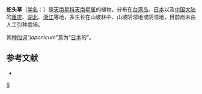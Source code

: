 {{Speciesbox 
| genus = Arisaema
| species = japonicum
| authority = Blume
}}

'''蛇头草'''（[[学名|学名]]：{{lang|la|''Arisaema japonicum''}}）是[[天南星科|天南星科]][[天南星属|天南星属]]的植物。分布在[[台湾岛|台湾岛]]、[[日本|日本]]以及[[中国大陆|中国大陆]]的[[重庆|重庆]]、[[湖北|湖北]]、[[浙江|浙江]]等地，多生长在山坡林中、山坡阴湿地或阴湿地，目前尚未由人工引种栽培。

其[[种加词|种加词]]“''japonicum''”意为“[[日本|日本]]的”。

== 参考文献 ==
<div class="references-small">
* {{cite web| url =http://www.bioinfo.cn/db05/KmzwSpecies.php?action=view&id=870| title =蛇头草| work =《中国高等植物数据库全库》| publisher =中国科学院微生物研究所| author =昆明植物研究所| accessdate =2009-02-21| deadurl =yes| archiveurl =https://web.archive.org/web/20160305022448/http://www.bioinfo.cn/db05/KmzwSpecies.php?action=view&id=870| archivedate =2016-03-05| df =}}
</div>
{{Taxonbar|from=Q15225212}}

[[Category:天南星属|S]]


{{Araceae-stub}}